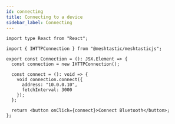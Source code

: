 ```yaml
---
id: connecting
title: Connecting to a device
sidebar_label: Connecting
---
```


```tsx
import type React from "React";

import { IHTTPConnection } from "@meshtastic/meshtasticjs";

export const Connection = (): JSX.Element => {
  const connection = new IHTTPConnection();

  const connect = (): void => {
    void connection.connect({
      address: "10.0.0.10",
      fetchInterval: 3000
    });
  };

  return <button onClick={connect}>Connect Bluetooth</button>;
};
```
